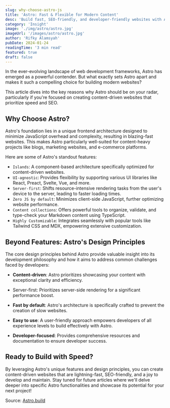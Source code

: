 ```yaml
---
slug: why-choose-astro-js
title: 'Astro: Fast & Flexible for Modern Content'
desc: 'Build fast, SEO-friendly, and developer-friendly websites with Astro! Learn about the advantages of Astro for modern content websites and web development.'
category: 'Insight'
image: './img/astro/astro.jpg'
imageUrl: '/images/astro/astro.jpg'
author: 'Rifky Alamsyah'
pubDate: 2024-01-24
readingTime: '3 min read'
featured: true
draft: false
---
```


In the ever-evolving landscape of web development frameworks, Astro has emerged as a powerful contender. But what exactly sets Astro apart and makes it such a compelling choice for building modern websites?

This article dives into the key reasons why Astro should be on your radar, particularly if you're focused on creating content-driven websites that prioritize speed and SEO.

## Why Choose Astro?

Astro's foundation lies in a unique frontend architecture designed to minimize JavaScript overhead and complexity, resulting in blazing-fast websites. This makes Astro particularly well-suited for content-heavy projects like blogs, marketing websites, and e-commerce platforms.

Here are some of Astro's standout features:

- `Islands`: A component-based architecture specifically optimized for content-driven websites.
- `UI-agnostic`: Provides flexibility by supporting various UI libraries like React, Preact, Svelte, Vue, and more.
- `Server-first`: Shifts resource-intensive rendering tasks from the user's device to the server, leading to faster loading times.
- `Zero JS by default`: Minimizes client-side JavaScript, further optimizing website performance.
- `Content collections`: Offers powerful tools to organize, validate, and type-check your Markdown content using TypeScript.
- `Highly Customizable`: Integrates seamlessly with popular tools like Tailwind CSS and MDX, empowering extensive customization.

## Beyond Features: Astro's Design Principles

The core design principles behind Astro provide valuable insight into its development philosophy and how it aims to address common challenges faced by developers:

- **Content-driven**:
        Astro prioritizes showcasing your content with exceptional clarity and efficiency.

- Server-first:
        Prioritizes server-side rendering for a significant performance boost.

- **Fast by default**:
        Astro's architecture is specifically crafted to prevent the creation of slow websites.

- **Easy to use**:
        A user-friendly approach empowers developers of all experience levels to build effectively with Astro.

- **Developer-focused**:
        Provides comprehensive resources and documentation to ensure developer success.

## Ready to Build with Speed?

By leveraging Astro's unique features and design principles, you can create content-driven websites that are lightning-fast, SEO-friendly, and a joy to develop and maintain.  Stay tuned for future articles where we'll delve deeper into specific Astro functionalities and showcase its potential for your next project!

Source: <a href='https://astro.build' target='_blank'>Astro.build</a>